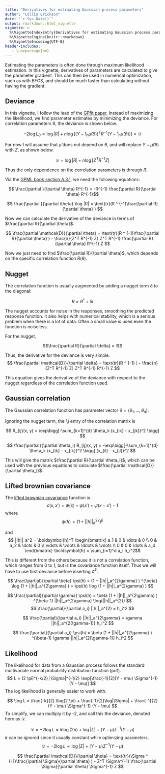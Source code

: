 ```yaml
---
title: "Derivatives for estimating Gaussian process parameters"
author: "Collin Erickson"
date: "`r Sys.Date()`"
output: rmarkdown::html_vignette
vignette: >
  %\VignetteIndexEntry{Derivatives for estimating Gaussian process parameters}
  %\VignetteEngine{knitr::rmarkdown}
  %\VignetteEncoding{UTF-8}
header-includes:
   - \usepackage{bm}
---
```



Estimating the parameters is often done through maximum likelihood estimation. 
In this vignette, derivatives of parameters are calculated to give the parameter gradient. This can then be used in numerical optimization, such as with BFGS, and should be much faster than calculating without having the gradient.


## Deviance

In this vignette, I follow the lead of the [GPfit paper](https://doi.org/10.18637/jss.v064.i12). Instead of maximizing the likelihood, we find parameter estimates by minimizing the deviance. For correlation parameters $\theta$, the deviance is shown below.

$$ -2\log L_{\theta} \propto \log |R| + n\log[(Y-1_n \hat{\mu}(\theta))^T R^{-1} (Y-1_n \hat{\mu}(\theta))]  = \mathcal{D}$$

For now I will assume that $\hat{\mu}$ does not depend on $\theta$, and will replace $Y-\hat{\mu}(\theta)$ with $Z$, as shown below.

$$ \mathcal{D} = \log |R| + n\log[Z^T R^{-1} Z]$$

Thus the only dependence on the correlation parameters is through $R$.


Via the [GPML book section A.3.1](https://gaussianprocess.org/gpml/chapters/RWA.pdf), we need the following equations:

$$  \frac{\partial }{\partial \theta} R^{-1} = -R^{-1} \frac{\partial R}{\partial \theta} R^{-1}$$

$$  \frac{\partial }{\partial \theta} \log |R|  = \text{tr}(R ^ {-1}\frac{\partial R}{\partial \theta} )   $$



Now we can calculate the derivative of the deviance in terms of $\frac{\partial R}{\partial \theta}$.

$$ \frac{\partial \mathcal{D}}{\partial \theta} = \text{tr}(R ^ {-1}\frac{\partial R}{\partial \theta} ) -  
\frac{n}{Z^T R^{-1} Z} Z^T R^{-1} \frac{\partial R}{\partial \theta} R^{-1} Z
 $$


Now we just need to find $\frac{\partial R}{\partial \theta}$, which depends on the specific correlation function $R(\theta)$.


## Nugget

The correlation function is usually augmented by adding a nugget term $\delta$ to the diagonal:

$$ R = R^* + \delta I  $$

The nugget accounts for noise in the responses, smoothing the predicted response function.
It also helps with numerical stability, which is a serious problem when there is a lot of data. Often a small value is used even the function is noiseless.

For the nugget,

$$\frac{\partial R}{\partial \delta} = I$$

Thus, the derivative for the deviance is  very simple.
$$ \frac{\partial \mathcal{D}}{\partial \delta} = \text{tr}(R ^ {-1} ) -  
\frac{n}{Z^T R^{-1} Z} Z^T R^{-1}  R^{-1} Z
 $$

This equation gives the derivative of the deviance with respect to the nugget regardless of the correlation function used.


## Gaussian correlation

The Gaussian correlation function has parameter vector $\theta = (\theta_1, ..., \theta_d)$.

Ignoring the nugget term, the $i$,$j$ entry of the correlation matrix is 

$$  R_{ij}(x, y) = \exp\bigg[-\sum_{k=1}^{d} \theta_k (x_{ik} - x_{jk})^2 \bigg]  $$


$$  \frac{\partial}{\partial \theta_l} R_{ij}(x, y) = -\exp\bigg[-\sum_{k=1}^{d} \theta_k (x_{ik} - x_{jk})^2 \bigg] (x_{il} - x_{jl})^2  $$

This will give the matrix $\frac{\partial R}{\partial \theta_l}$, which can be used with the previous equations to calculate $\frac{\partial \mathcal{D}}{\partial \theta_l}$.



## Lifted brownian covariance

The [lifted brownian covariance](https://doi.org/10.1080/00401706.2016.1211555) function is 
$$  c(x, x') = \psi(x) + \psi(x') + \psi(x-x') - 1  $$
where 
$$ \psi(h) = (1 + ||h||_a^{2\gamma} ) ^{\beta} $$

and 
$$ ||h||_a^2 = \boldsymbol{h}^T 
\begin{bmatrix}
    a_1 & 0 & \dots & 0 \\
    0 & a_2 &  \dots  & 0 \\
    \vdots & \vdots &  \ddots & \vdots \\
    0 & 0  & \dots  & a_d
\end{bmatrix} 
\boldsymbol{h} = \sum_{i=1}^d a_i h_i^2$$


This is different from the others because it is not a correlation function, which ranges from 0 to 1, but is the covariance function itself. Thus we will have to use first deviance before inserting $\hat{\sigma}^2$.

$$ \frac{\partial}{\partial \beta} \psi(h) =   (1 + ||h||_a^{2\gamma} ) ^{\beta} \log (1 + ||h||_a^{2\gamma} ) = \psi(h) \log (1 + ||h||_a^{2\gamma} ) $$

$$ \frac{\partial}{\partial \gamma} \psi(h) =  \beta (1 + ||h||_a^{2\gamma} ) ^{\beta-1} ||h||_a^{2\gamma} \log(||h||_a^{2})  $$
$$ \frac{\partial}{\partial a_i} ||h||_a^{2} = h_i^2  $$

$$ \frac{\partial}{\partial a_i} ||h||_a^{2\gamma} = \gamma ||h||_a^{2(\gamma-1)} h_i^2 $$


$$ \frac{\partial}{\partial a_i} \psi(h) =  \beta (1 + ||h||_a^{2\gamma} ) ^{\beta-1} \gamma ||h||_a^{2(\gamma-1)} h_i^2  $$







## Likelihood

The likelihood for data from a Gaussian process follows the standard multivariate normal probability distribution function (pdf).
$$  L = (2 \pi)^{-k/2} |\Sigma|^{-1/2} \exp[\frac{-1}{2}(Y - \mu) \Sigma^{-1} (Y - \mu)]  $$
The log likelihood is generally easier to work with.

$$  \log L = \frac{-k}{2} \log(2 \pi) +  \frac{-1}{2}\log|\Sigma|  +  \frac{-1}{2}(Y - \mu) \Sigma^{-1} (Y - \mu)  $$
To simplify, we can multiply it by -2, and call this the deviance, denoted here as $\mathcal{D}$.

$$ \mathcal{D} = -2\log L = k \log(2 \pi) +  \log|\Sigma|  +  (Y - \mu) \Sigma^{-1} (Y - \mu)  $$
$k$ can be ignored since it usually constant while optimizing parameters.
$$ \mathcal{D} = -2\log L \propto  \log|\Sigma|  +  (Y - \mu) \Sigma^{-1} (Y - \mu)  $$

$$ \frac{\partial \mathcal{D}}{\partial \theta} = \text{tr}(\Sigma ^ {-1}\frac{\partial \Sigma}{\partial \theta} ) -  
 Z^T \Sigma^{-1} \frac{\partial \Sigma}{\partial \theta} \Sigma^{-1} Z $$



